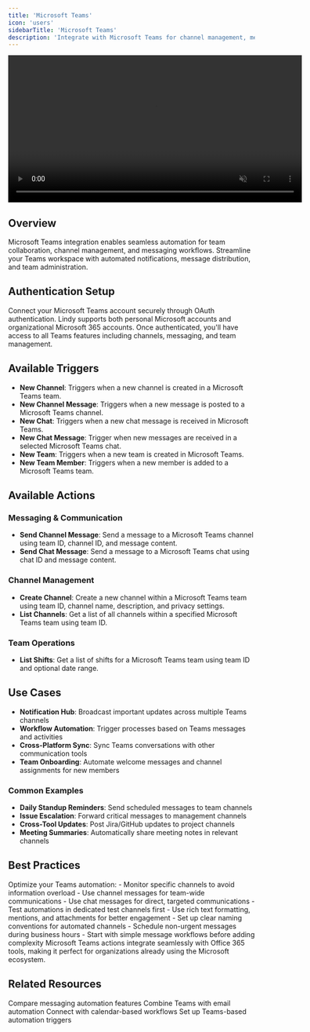 ```yaml
---
title: 'Microsoft Teams'
icon: 'users'
sidebarTitle: 'Microsoft Teams'
description: 'Integrate with Microsoft Teams for channel management, messaging, and team collaboration automation'
---
```


<div style={{ display: 'flex', justifyContent: 'center', margin: '2rem 0' }}>
  <div className="video-card">
    <video
      src="/lindy-brand-assets/microsoft-teams.mp4"
      width="600"
      autoPlay
      muted
      loop
      playsInline
      style={{ display: 'block', width: '100%', borderRadius: '16px' }}
    />
  </div>
</div>

## Overview

Microsoft Teams integration enables seamless automation for team collaboration, channel management, and messaging workflows. Streamline your Teams workspace with automated notifications, message distribution, and team administration.

## Authentication Setup

Connect your Microsoft Teams account securely through OAuth authentication. Lindy supports both personal Microsoft accounts and organizational Microsoft 365 accounts. Once authenticated, you'll have access to all Teams features including channels, messaging, and team management.

## Available Triggers

- **New Channel**: Triggers when a new channel is created in a Microsoft Teams team.
- **New Channel Message**: Triggers when a new message is posted to a Microsoft Teams channel.
- **New Chat**: Triggers when a new chat message is received in Microsoft Teams.
- **New Chat Message**: Trigger when new messages are received in a selected Microsoft Teams chat.
- **New Team**: Triggers when a new team is created in Microsoft Teams.
- **New Team Member**: Triggers when a new member is added to a Microsoft Teams team.

## Available Actions

### Messaging & Communication

- **Send Channel Message**: Send a message to a Microsoft Teams channel using team ID, channel ID, and message content.
- **Send Chat Message**: Send a message to a Microsoft Teams chat using chat ID and message content.

### Channel Management

- **Create Channel**: Create a new channel within a Microsoft Teams team using team ID, channel name, description, and privacy settings.
- **List Channels**: Get a list of all channels within a specified Microsoft Teams team using team ID.

### Team Operations

- **List Shifts**: Get a list of shifts for a Microsoft Teams team using team ID and optional date range.

## Use Cases

- **Notification Hub**: Broadcast important updates across multiple Teams channels
- **Workflow Automation**: Trigger processes based on Teams messages and activities
- **Cross-Platform Sync**: Sync Teams conversations with other communication tools
- **Team Onboarding**: Automate welcome messages and channel assignments for new members

### Common Examples

- **Daily Standup Reminders**: Send scheduled messages to team channels
- **Issue Escalation**: Forward critical messages to management channels
- **Cross-Tool Updates**: Post Jira/GitHub updates to project channels
- **Meeting Summaries**: Automatically share meeting notes in relevant channels

## Best Practices

<AccordionGroup>
  <Accordion title="Message & Channel Management">
    Optimize your Teams automation:
    - Monitor specific channels to avoid information overload
    - Use channel messages for team-wide communications
    - Use chat messages for direct, targeted communications
    - Test automations in dedicated test channels first
  </Accordion>
  
  <Accordion title="Automation Optimization">
    - Use rich text formatting, mentions, and attachments for better engagement
    - Set up clear naming conventions for automated channels
    - Schedule non-urgent messages during business hours
    - Start with simple message workflows before adding complexity
  </Accordion>
</AccordionGroup>

<Tip>
Microsoft Teams actions integrate seamlessly with Office 365 tools, making it perfect for organizations already using the Microsoft ecosystem.
</Tip>

## Related Resources

<CardGroup cols={2}>
  <Card title="Slack Integration" href="/skills/popular-integrations/slack" icon="comments">
    Compare messaging automation features
  </Card>
  <Card title="Microsoft Outlook" href="/skills/popular-integrations/microsoft-outlook" icon="envelope">
    Combine Teams with email automation
  </Card>
  <Card title="Google Calendar" href="/skills/popular-integrations/google-calendar" icon="calendar-range">
    Connect with calendar-based workflows
  </Card>
  <Card title="Triggers" href="/fundamentals/lindy-101/triggers" icon="bolt">
    Set up Teams-based automation triggers
  </Card>
</CardGroup>
